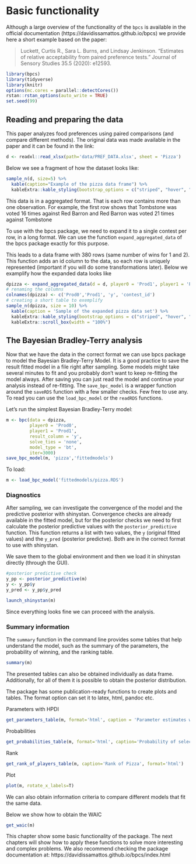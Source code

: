 # Basic functionality {#basics}

Although a large overview of the functionality of the `bpcs` is available in the official documentation (https://davidissamattos.github.io/bpcs) we provide here a short example based on the paper:

> Luckett, Curtis R., Sara L. Burns, and Lindsay Jenkinson. "Estimates of relative acceptability from paired preference tests." Journal of Sensory Studies 35.5 (2020): e12593.


```r
library(bpcs)
library(tidyverse)
library(knitr)
options(mc.cores = parallel::detectCores())
rstan::rstan_options(auto_write = TRUE)
set.seed(99)
```

## Reading and preparing the data

This paper analyzes food preferences using paired comparisons (and compare different methods). The original data was made available in the paper and it can be found in the link: 

```r
d <- readxl::read_xlsx(path='data/PREF_DATA.xlsx', sheet = 'Pizza')
```

Below we see a fragment of how the dataset looks like:
```r
sample_n(d, size=5) %>% 
  kable(caption="Example of the pizza data frame") %>% 
  kableExtra::kable_styling(bootstrap_options = c("striped", "hover", "condensed", "responsive"))
```


This data is in a aggregated format. That is each row contains more than one observation. For example, the first row shows that Tombstone was voted 16 times against Red Barron and Red Barron was voted 21 times against Tombstone

To use with the bpcs package, we need to expand it to a single contest per row, in a long format. We can use the function `expand_aggregated_data` of the bpcs package exactly for this purpose.

This leads to a data frame with 380 rows (same number of wins for 1 and 2). This function adds an id column to the data, so each row is uniquely represented (important if you will do some transformations later). Below we examplify how the expanded data looks like

```r
dpizza <- expand_aggregated_data(d = d, player0 = 'Prod1', player1 = 'Prod2', wins0 = 'Win1', wins1 = 'Win2', keep=NULL)
# renaming the columns
colnames(dpizza) <- c('Prod0','Prod1', 'y', 'contest_id')
# creating a short table to exemplify
sample_n(dpizza, size = 10) %>% 
  kable(caption = 'Sample of the expanded pizza data set') %>% 
  kableExtra::kable_styling(bootstrap_options = c("striped", "hover", "condensed", "responsive")) %>% 
  kableExtra::scroll_box(width = "100%")
```

## The Bayesian Bradley-Terry analysis

Now that we have the data in the correct format we can use bpcs package to model the Bayesian Bradley-Terry Model. It is a good practice to save the result fitted model in a file right after sampling. Some models might take several minutes to fit and you probably don't want to keep re-fitting the model always. After saving you can just read the model and continue your analysis instead of re-fitting. The `save_bpc_model` is a wrapper function around the `saveRDS` function with a few smaller checks. Few free to use any. To read you can use the `load_bpc_model` or the `readRDS` functions.

Let's run the simplest Bayesian Bradley-Terry model:

```r
m <- bpc(data = dpizza,
         player0 = 'Prod0',
         player1 = 'Prod1',
         result_column = 'y',
         solve_ties = 'none',
         model_type = 'bt',
         iter=3000)
save_bpc_model(m, 'pizza','fittedmodels')
```

To load:
```r
m <- load_bpc_model('fittedmodels/pizza.RDS')
```

### Diagnostics

After sampling, we can investigate the convergence of the model and the predictive posterior with shinystan. 
Convergence checks are already available in the fitted model, but for the posterior checks we need to first calculate the posterior predictive values with the `posterior_predictive` function. This function returns a list with two values, the `y` (original fitted values) and the `y_pred` (posterior predictve). Both are in the correct format to use with shinystan.

We save them to the global environment and then we load it in shinystan directly (through the GUI).

```r
#posterior predictive check 
y_pp <- posterior_predictive(m)
y <- y_pp$y
y_pred <- y_pp$y_pred
```

```r
launch_shinystan(m)
```

Since everything looks fine we can proceed with the analysis.

### Summary information

The `summary` function in the command line provides some tables that help understand the model, such as the summary of the parameters, the probability of winning, and the ranking table.

```r
summary(m)
```

The presented tables can also be obtained individually as data frame. Additionally, for all of them it is possible to obtain the posterior distribution.

The package has some publication-ready functions to create plots and tables. The format option can set it to latex, html, pandoc etc.

Parameters with HPDI
```r
get_parameters_table(m, format='html', caption = 'Parameter estimates with HPDI', digits = 3)
```


Probabilities
```r
get_probabilities_table(m, format='html', caption='Probability of selectiig a brand of pizza over the other')
```

Rank
```r
get_rank_of_players_table(m, caption='Rank of Pizza', format='html')
```

Plot
```r
plot(m, rotate_x_labels=T)
```


We can also obtain information criteria to compare different models that fit the same data.

Below we show how to obtain the WAIC
```r
get_waic(m)
```

This chapter show some basic functionality of the package. The next chapters will show how to apply these functions to solve more interesting and complex problems. We also recommend checking the package documentation at: https://davidissamattos.github.io/bpcs/index.html 

